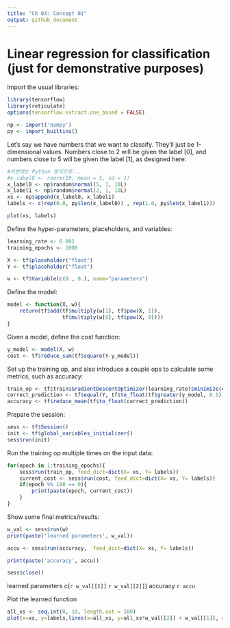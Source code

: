 ```yaml
---
title: "Ch 04: Concept 01"
output: github_document
---
```



# Linear regression for classification (just for demonstrative purposes)

Import the usual libraries:
```r
library(tensorflow)
library(reticulate)
options(tensorflow.extract.one_based = FALSE)

np <- import('numpy')
py <- import_builtins()
```

Let's say we have numbers that we want to classify. They'll just be 1-dimensional values. Numbers close to 2 will be given the label [0], and numbers close to 5 will be given the label [1], as designed here:

```r
#이번에는 Python 방식으로... 
#x_label0 <- rnorm(10, mean = 5, sd = 1)
x_label0 <- np$random$normal(5, 1, 10L)
x_label1 <- np$random$normal(2, 1, 10L)
xs <- np$append(x_label0, x_label1)
labels <- c(rep(0.0, py$len(x_label0)) , rep(1.0, py$len(x_label1)))

plot(xs, labels)
```


Define the hyper-parameters, placeholders, and variables:
```r
learning_rate <- 0.001
training_epochs <- 1000

X <- tf$placeholder("float")
Y <- tf$placeholder("float")

w <- tf$Variable(c(0., 0.), name="parameters")
```


Define the model:
```r

model <- function(X, w){
    return(tf$add(tf$multiply(w[1], tf$pow(X, 1)),
                  tf$multiply(w[0], tf$pow(X, 0))))
}
```

Given a model, define the cost function:

```r
y_model <- model(X, w)
cost <- tf$reduce_sum(tf$square(Y-y_model))
```

Set up the training op, and also introduce a couple ops to calculate some metrics, such as accuracy:

```r
train_op <- tf$train$GradientDescentOptimizer(learning_rate)$minimize(cost)
correct_prediction <- tf$equal(Y, tf$to_float(tf$greater(y_model, 0.5)))
accuracy <- tf$reduce_mean(tf$to_float(correct_prediction))
```

Prepare the session:
```r
sess <- tf$Session()
init <- tf$global_variables_initializer()
sess$run(init)

```


Run the training op multiple times on the input data:

```r
for(epoch in 1:training_epochs){
    sess$run(train_op, feed_dict=dict(X= xs, Y= labels))
    current_cost <- sess$run(cost, feed_dict=dict(X= xs, Y= labels))
    if(epoch %% 100 == 0){
        print(paste(epoch, current_cost))
    }
}
```



Show some final metrics/results:
```r
w_val <- sess$run(w)
print(paste('learned parameters', w_val))

accu <- sess$run(accuracy,  feed_dict=dict(X= xs, Y= labels))

print(paste('accuracy', accu))

sess$close()
```

learned parameters c(`r w_val[[1]]` `r w_val[[2]]`)
accuracy `r accu`

Plot the learned function
```r
all_xs <- seq.int(0, 10, length.out = 100)
plot(x=xs, y=labels,lines(x=all_xs, y=all_xs*w_val[[2]] + w_val[[1]], col="red"))


```

